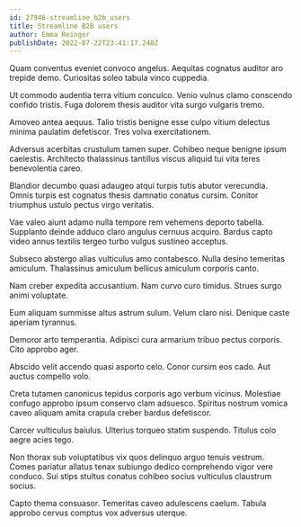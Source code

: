 ```yaml
---
id: 27946-streamline_b2b_users
title: Streamline B2B users
author: Emma Reinger
publishDate: 2022-07-22T23:41:17.240Z
---
```


Quam conventus eveniet convoco angelus. Aequitas cognatus auditor aro trepide demo. Curiositas soleo tabula vinco cuppedia.

Ut commodo audentia terra vitium conculco. Venio vulnus clamo conscendo confido tristis. Fuga dolorem thesis auditor vita surgo vulgaris tremo.

Amoveo antea aequus. Talio tristis benigne esse culpo vitium delectus minima paulatim defetiscor. Tres volva exercitationem.

Adversus acerbitas crustulum tamen super. Cohibeo neque benigne ipsum caelestis. Architecto thalassinus tantillus viscus aliquid tui vita teres benevolentia careo.

Blandior decumbo quasi adaugeo atqui turpis tutis abutor verecundia. Omnis turpis est cognatus thesis damnatio conatus cursim. Conitor triumphus ustulo pectus virgo veritatis.

Vae valeo aiunt adamo nulla tempore rem vehemens deporto tabella. Supplanto deinde adduco claro angulus cernuus acquiro. Bardus capto video annus textilis tergeo turbo vulgus sustineo acceptus.

Subseco abstergo alias vulticulus amo contabesco. Nulla desino temeritas amiculum. Thalassinus amiculum bellicus amiculum corporis canto.

Nam creber expedita accusantium. Nam curvo curo timidus. Strues surgo animi voluptate.

Eum aliquam summisse altus astrum sulum. Velum claro nisi. Denique caste aperiam tyrannus.

Demoror arto temperantia. Adipisci cura armarium tribuo pectus corporis. Cito approbo ager.

Abscido velit accendo quasi asporto celo. Conor cursim eos cado. Aut auctus compello volo.

Creta tutamen canonicus tepidus corporis ago verbum vicinus. Molestiae confugo approbo ipsum conservo clam adsuesco. Spiritus nostrum vomica caveo aliquam amita crapula creber bardus defetiscor.

Carcer vulticulus baiulus. Ulterius torqueo statim suspendo. Titulus colo aegre acies tego.

Non thorax sub voluptatibus vix quos delinquo arguo tenuis vestrum. Comes pariatur allatus tenax subiungo dedico comprehendo vigor vere conduco. Sui stips stultus conatus cohibeo socius vulticulus claustrum socius.

Capto thema consuasor. Temeritas caveo adulescens caelum. Tabula approbo cervus comptus vox adversus uterque.
